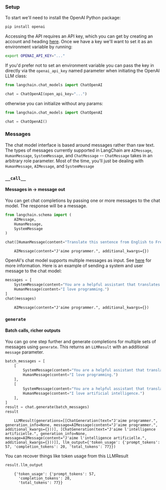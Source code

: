### Setup

To start we'll need to install the OpenAI Python package:

```bash
pip install openai
```

Accessing the API requires an API key, which you can get by creating an account and heading [here](https://platform.openai.com/account/api-keys). Once we have a key we'll want to set it as an environment variable by running:

```bash
export OPENAI_API_KEY="..."
```
If you'd prefer not to set an environment variable you can pass the key in directly via the `openai_api_key` named parameter when initiating the OpenAI LLM class:

```python
from langchain.chat_models import ChatOpenAI

chat = ChatOpenAI(open_api_key="...")
```

otherwise you can initialize without any params:
```python
from langchain.chat_models import ChatOpenAI

chat = ChatOpenAI()
```

### Messages

The chat model interface is based around messages rather than raw text.
The types of messages currently supported in LangChain are `AIMessage`, `HumanMessage`, `SystemMessage`, and `ChatMessage` -- `ChatMessage` takes in an arbitrary role parameter. Most of the time, you'll just be dealing with `HumanMessage`, `AIMessage`, and `SystemMessage`

### `__call__`
#### Messages in -> message out

You can get chat completions by passing one or more messages to the chat model. The response will be a message.

```python
from langchain.schema import (
    AIMessage,
    HumanMessage,
    SystemMessage
)

chat([HumanMessage(content="Translate this sentence from English to French: I love programming.")])
```

<CodeOutputBlock lang="python">

```
    AIMessage(content="J'aime programmer.", additional_kwargs={})
```

</CodeOutputBlock>

OpenAI's chat model supports multiple messages as input. See [here](https://platform.openai.com/docs/guides/chat/chat-vs-completions) for more information. Here is an example of sending a system and user message to the chat model:


```python
messages = [
    SystemMessage(content="You are a helpful assistant that translates English to French."),
    HumanMessage(content="I love programming.")
]
chat(messages)
```

<CodeOutputBlock lang="python">

```
    AIMessage(content="J'aime programmer.", additional_kwargs={})
```

</CodeOutputBlock>

### `generate`
#### Batch calls, richer outputs

You can go one step further and generate completions for multiple sets of messages using `generate`. This returns an `LLMResult` with an additional `message` parameter.

```python
batch_messages = [
    [
        SystemMessage(content="You are a helpful assistant that translates English to French."),
        HumanMessage(content="I love programming.")
    ],
    [
        SystemMessage(content="You are a helpful assistant that translates English to French."),
        HumanMessage(content="I love artificial intelligence.")
    ],
]
result = chat.generate(batch_messages)
result
```

<CodeOutputBlock lang="python">

```
    LLMResult(generations=[[ChatGeneration(text="J'aime programmer.", generation_info=None, message=AIMessage(content="J'aime programmer.", additional_kwargs={}))], [ChatGeneration(text="J'aime l'intelligence artificielle.", generation_info=None, message=AIMessage(content="J'aime l'intelligence artificielle.", additional_kwargs={}))]], llm_output={'token_usage': {'prompt_tokens': 57, 'completion_tokens': 20, 'total_tokens': 77}})
```

</CodeOutputBlock>

You can recover things like token usage from this LLMResult


```python
result.llm_output
```

<CodeOutputBlock lang="python">

```
    {'token_usage': {'prompt_tokens': 57,
      'completion_tokens': 20,
      'total_tokens': 77}}
```

</CodeOutputBlock>

